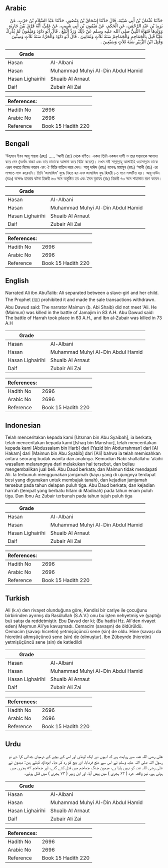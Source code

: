 ## Arabic


<div dir="rtl" lang="ar" style={{fontSize:'larger',backgroundColor:'#f8f9fa',padding:20}}>
حَدَّثَنَا عُثْمَانُ بْنُ أَبِي شَيْبَةَ، قَالَ حَدَّثَنَا إِسْحَاقُ بْنُ مَنْصُورٍ، حَدَّثَنَا عَبْدُ السَّلاَمِ بْنُ حَرْبٍ، عَنْ يَزِيدَ بْنِ عَبْدِ الرَّحْمَنِ، عَنِ الْحَكَمِ، عَنْ مَيْمُونِ بْنِ أَبِي شَبِيبٍ، عَنْ عَلِيٍّ، أَنَّهُ فَرَّقَ بَيْنَ جَارِيَةٍ وَوَلَدِهَا فَنَهَاهُ النَّبِيُّ صلى الله عليه وسلم عَنْ ذَلِكَ وَرَدَّ الْبَيْعَ ‏.‏ قَالَ أَبُو دَاوُدَ وَمَيْمُونٌ لَمْ يُدْرِكْ عَلِيًّا قُتِلَ بِالْجَمَاجِمِ وَالْجَمَاجِمُ سَنَةُ ثَلاَثٍ وَثَمَانِينَ ‏.‏ قَالَ أَبُو دَاوُدَ وَالْحَرَّةُ سَنَةُ ثَلاَثٍ وَسِتِّينَ وَقُتِلَ ابْنُ الزُّبَيْرِ سَنَةَ ثَلاَثٍ وَسَبْعِينَ ‏.‏
</div>
<div style={{backgroundColor:'#f8f9fa',padding:20, marginBottom: 10}}><table> <thead> <tr> <th>Grade</th> <th></th> </tr> </thead> <tbody> <tr><td>Hasan</td><td>Al-Albani</td></tr><tr><td>Hasan</td><td>Muhammad Muhyi Al-Din Abdul Hamid</td></tr><tr><td>Hasan Lighairihi</td><td>Shuaib Al Arnaut</td></tr><tr><td>Daif</td><td>Zubair Ali Zai</td></tr></tbody></table><table> <thead> <tr> <th>References:</th> <th></th> </tr> </thead> <tbody><tr><td>Hadith No</td><td>2696</td></tr><tr><td>Arabic No</td><td>2696</td></tr><tr><td>Reference</td><td>Book 15 Hadith 220</td></tr></tbody></table></div>

## Bengali


<div dir="ltr" lang="bn" style={{fontSize:'larger',backgroundColor:'#f8f9fa',padding:20}}>
‘উছমান ইবন আবূ শায়বা (রহঃ) ..... ‘আলী (রাঃ) থেকে বর্ণিত। একদা তিনি একজন দাসী ও তার সন্তানকে আলাদা করে দেন (অর্থাৎ বাচ্চা এবং তার মাতাকে আলাদা করে বিক্রি করেন)। তখন নবী সাল্লাল্লাহু আলাইহি ওয়াসাল্লাম তাকে এরূপ করতে নিষেধ করেন এবং ঐ বিক্রি বাতিল করে দেন। আবূ দাঊদ (রহঃ) বলেনঃ মায়মূন (রহঃ) ‘আলী (রাঃ) এর সাক্ষাত লাভ করেননি। তিনি ‘জামাজিম’ যুদ্ধে নিহত হন এবং জামাজিম যুদ্ধ হিজরী ৮৩ সনে সংঘটিত হয়। আবূ দাঊদ (রহঃ) বলেনঃ হাররার ঘটনা হিজরী ৬৩ সনে অনুষ্ঠিত হয় এবং ইবন যুবায়র (রাঃ) হিজরী ৭৩ সনে শাহাদাত ররণ করেন।
</div>
<div style={{backgroundColor:'#f8f9fa',padding:20, marginBottom: 10}}><table> <thead> <tr> <th>Grade</th> <th></th> </tr> </thead> <tbody> <tr><td>Hasan</td><td>Al-Albani</td></tr><tr><td>Hasan</td><td>Muhammad Muhyi Al-Din Abdul Hamid</td></tr><tr><td>Hasan Lighairihi</td><td>Shuaib Al Arnaut</td></tr><tr><td>Daif</td><td>Zubair Ali Zai</td></tr></tbody></table><table> <thead> <tr> <th>References:</th> <th></th> </tr> </thead> <tbody><tr><td>Hadith No</td><td>2696</td></tr><tr><td>Arabic No</td><td>2696</td></tr><tr><td>Reference</td><td>Book 15 Hadith 220</td></tr></tbody></table></div>

## English


<div dir="ltr" lang="en" style={{fontSize:'larger',backgroundColor:'#f8f9fa',padding:20}}>
Narrated Ali ibn AbuTalib: Ali separated between a slave-girl and her child. The Prophet (ﷺ) prohibited it and made the sale transactions withdrawn. Abu Dawud said: The narrator Maimun (b. Abi Shaib) did not meet 'Ali. He (Maimun) was killed in the battle of Jamajim in 83 A.H. Abu Dawud said: The battle of Harrah took place in 63 A.H., and Ibn al-Zubair was killed in 73 A.H
</div>
<div style={{backgroundColor:'#f8f9fa',padding:20, marginBottom: 10}}><table> <thead> <tr> <th>Grade</th> <th></th> </tr> </thead> <tbody> <tr><td>Hasan</td><td>Al-Albani</td></tr><tr><td>Hasan</td><td>Muhammad Muhyi Al-Din Abdul Hamid</td></tr><tr><td>Hasan Lighairihi</td><td>Shuaib Al Arnaut</td></tr><tr><td>Daif</td><td>Zubair Ali Zai</td></tr></tbody></table><table> <thead> <tr> <th>References:</th> <th></th> </tr> </thead> <tbody><tr><td>Hadith No</td><td>2696</td></tr><tr><td>Arabic No</td><td>2696</td></tr><tr><td>Reference</td><td>Book 15 Hadith 220</td></tr></tbody></table></div>

## Indonesian


<div dir="ltr" lang="id" style={{fontSize:'larger',backgroundColor:'#f8f9fa',padding:20}}>
Telah menceritakan kepada kami [Utsman bin Abu Syaibah], ia berkata; telah menceritakan kepada kami [Ishaq bin Manshur], telah menceritakan kepada kami [Abdussalam bin Harb] dari [Yazid bin Abdurrahman] dari [Al Hakam] dari [Maimun bin Abu Syabib] dari [Ali] bahwa ia telah memisahkan antara seorang budak wanita dan anaknya. Kemudian Nabi shallallahu 'alaihi wasallam melarangnya dari melakukan hal tersebut, dan beliau mengembalikan jual beli. Abu Daud berkata; dan Maimun tidak mendapati Ali. Ia terbunuh menggunakan jamjamah (kayu yang di ujungnya terdapat besi yang digunakan untuk membajak tanah), dan kejadian jamjamah tersebut pada tahun delapan puluh tiga. Abu Daud berkata; dan kejadian harrah (tempat yang berbatu hitam di Madinah) pada tahun enam puluh tiga. Dan Ibnu Az Zubair terbunuh pada tahun tujuh puluh tiga
</div>
<div style={{backgroundColor:'#f8f9fa',padding:20, marginBottom: 10}}><table> <thead> <tr> <th>Grade</th> <th></th> </tr> </thead> <tbody> <tr><td>Hasan</td><td>Al-Albani</td></tr><tr><td>Hasan</td><td>Muhammad Muhyi Al-Din Abdul Hamid</td></tr><tr><td>Hasan Lighairihi</td><td>Shuaib Al Arnaut</td></tr><tr><td>Daif</td><td>Zubair Ali Zai</td></tr></tbody></table><table> <thead> <tr> <th>References:</th> <th></th> </tr> </thead> <tbody><tr><td>Hadith No</td><td>2696</td></tr><tr><td>Arabic No</td><td>2696</td></tr><tr><td>Reference</td><td>Book 15 Hadith 220</td></tr></tbody></table></div>

## Turkish


<div dir="ltr" lang="tr" style={{fontSize:'larger',backgroundColor:'#f8f9fa',padding:20}}>
Ali (k.v) den rivayet olunduğuna göre, Kendisi bir cariye ile çocuğunu birbirinden ayırmış da Rasûlullah (S.A.V.) onu bu işten nehyetmiş ve (yaptığı bu) satışı da reddetmiştir. Ebu Davud der ki; (Bu hadisi Hz. Ali'den rivayet eden) Meymun Ali'ye kavuşmadı. Cemacim (savaşın) de öldürüldü. Cemacim (savaşı hicretin) yetmişüçüncü sene (sin) de oldu. Hine (savaşı da hicretin) altmışüçüncü sene (sin) de (olmuştur). îbn Zübeyrde (hicretin) yetmi­şüçüncü sene (sin) de katledildi
</div>
<div style={{backgroundColor:'#f8f9fa',padding:20, marginBottom: 10}}><table> <thead> <tr> <th>Grade</th> <th></th> </tr> </thead> <tbody> <tr><td>Hasan</td><td>Al-Albani</td></tr><tr><td>Hasan</td><td>Muhammad Muhyi Al-Din Abdul Hamid</td></tr><tr><td>Hasan Lighairihi</td><td>Shuaib Al Arnaut</td></tr><tr><td>Daif</td><td>Zubair Ali Zai</td></tr></tbody></table><table> <thead> <tr> <th>References:</th> <th></th> </tr> </thead> <tbody><tr><td>Hadith No</td><td>2696</td></tr><tr><td>Arabic No</td><td>2696</td></tr><tr><td>Reference</td><td>Book 15 Hadith 220</td></tr></tbody></table></div>

## Urdu


<div dir="rtl" lang="ur" style={{fontSize:'larger',backgroundColor:'#f8f9fa',padding:20}}>
علی رضی اللہ عنہ سے روایت ہے کہ انہوں نے ایک لونڈی اور اس کے بچے کے درمیان جدائی کرا دی تو رسول اللہ صلی اللہ علیہ وسلم نے اس سے منع فرمایا، اور بیع کو رد کر دیا۔ ابوداؤد کہتے ہیں: میمون نے علی رضی اللہ عنہ کو نہیں پایا ہے، میمون جنگ جماجم میں قتل کئے گئے، اور جماجم ۸۳ ہجری میں ہوئی ہے، نیز واقعہ حرہ ( ۶۳ ہجری ) میں پیش آیا، اور ابن زبیر ( ۷۳ ہجری ) میں قتل ہوئے۔
</div>
<div style={{backgroundColor:'#f8f9fa',padding:20, marginBottom: 10}}><table> <thead> <tr> <th>Grade</th> <th></th> </tr> </thead> <tbody> <tr><td>Hasan</td><td>Al-Albani</td></tr><tr><td>Hasan</td><td>Muhammad Muhyi Al-Din Abdul Hamid</td></tr><tr><td>Hasan Lighairihi</td><td>Shuaib Al Arnaut</td></tr><tr><td>Daif</td><td>Zubair Ali Zai</td></tr></tbody></table><table> <thead> <tr> <th>References:</th> <th></th> </tr> </thead> <tbody><tr><td>Hadith No</td><td>2696</td></tr><tr><td>Arabic No</td><td>2696</td></tr><tr><td>Reference</td><td>Book 15 Hadith 220</td></tr></tbody></table></div>